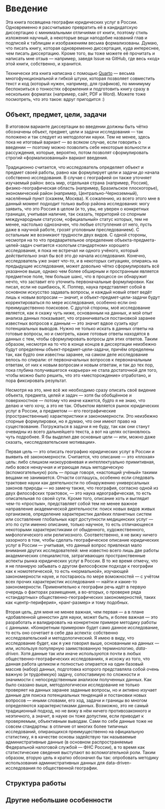 # Введение {.unnumbered}

Эта книга посвящена географии юридических услуг в России. Одновременно я рассчитываю превратить её в кандидатскую диссертацию с минимальными отличиями от книги, поэтому стиль изложения научный, а некоторые вещи наподобие названий глав и подписей к таблицам и изображениям весьма формализованы. Думаю, что писать книгу, которая одновременно диссертация, куда интереснее, чем писать диссертацию. Кроме того, вы тоже можете её прочитать и написать мне отзыв — например, заведя Issue на GitHub, где весь «код» этой книги, собственно, и хранится. 

Технически эта книга написана с помощью [Quarto](https://quarto.org/docs/books) — весьма многофункциональной и гибкой штуки, которая позволяет совместить текст и код (который нужен, например, для графиков), по минимуму беспокоиться о тонкостях оформления и подготовить книгу сразу в нескольких форматах (например, сайт, PDF и Word). Можете тоже посмотреть, что это такое: вдруг пригодится :)

## Объект, предмет, цели, задачи

В итоговом варианте диссертации во введении должны быть чётко обозначены объект, предмет, цели и задачи исследования — так положено и так следует из методологии науки. Тем не менее, здесь пока не итоговый вариант — во всяком случае, если говорить о введении — поэтому можно позволить себе некоторые вольности и рассуждения, которые, вероятно, потом позволят сформулировать строгий «формализованный» вариант введения.

Традиционно считается, что исследователь определяет объект и предмет своей работы, равно как формулирует цели и задачи *до* начала собственно исследования. В случае с географией он также уточняет изучаемый район: весь мир, отдельная страна (например, Россия), физико-географическая область (например, Бразильское плоскогорье), экономический район (например, Центрально-Черноземный), населённый пункт (скажем, Москва). К сожалению, из всего этого мне в данный момент подходит только выбор района исследования: могу заявить, что это Россия в целом (и то, увы, не уверен о конкретных границах, учитывая наличие, так сказать, территорий со спорным международным статусом, «официальный» статус которых, тем не менее, настолько однозначен, что любые отступления от него, пусть даже в научной работе, грозят уголовным преследованием). С остальным же возникают трудности двух видов. С одной стороны, несмотря на то что предварительное определение объекта-предмета-целей-задач считается «золотым стандартном» хорошего исследования, я пока не встречал ни одного учёного, который *действительно* знал бы всё это *до* начала исследования. Конечно, исследователь уже знает *что-то*, и в некоторых ситуациях, опираясь на предыдущие исследования, может довольно чётко сформулировать всё указанное выше, однако чем более обширным и пространным является предметное поле, тем больше шанс, что в процессе он обнаружит нечто, что заставит его уточнить первоначальные формулировки. Как писал, если не ошибаюсь, К. Поппер, наука представляет собой в основном искусство задавать вопросы, и каждый новый ответ ведёт лишь к новым вопросам — значит, и объект-предмет-цели-задачи будут корректироваться по мере исследования, особенно если оно преимущественно поисковое. С другой стороны, моё исследование является, как я скажу чуть ниже, основанным на данных, и мой опыт анализа данных показывает, что ограничиваться постановкой заранее известных вопросов к данным — это значит вдвое сузить круг потенциальных выводов. Нужно не только искать в данных ответы на готовые вопросы, но и смотреть, какие готовые ответы находятся в данных с тем, чтобы сформулировать вопросы для этих ответов. Таким образом, несмотря на то что в конце концов в диссертации неизбежно будут определены объект-предмет-цели-задачи, причём определены так, как будто они известны заранее, на самом деле исследование велось по спирали: от первоначальных вопросов к первоначальным ответам, от них к новым вопросам и новым ответам, и так до тех пор, пока глубина получившегося «карьера» не стала достаточной для того, чтобы можно было решить, что это «месторождение» отработано, и пора фиксировать результат.

Несмотря на это, мне всё же необходимо сразу описать своё видение объекта, предмета, целей и задач — хотя бы обобщённое и поверхностное — потому что иначе кажется, будто я не знаю, что делаю и чего хочу, а это не так. Объектом является рынок юридических услуг в России, а предметом — его географические (пространственные) характеристики и закономерности. Это неизбежно спорные формулировки, но я думаю, что они имеют право на существование. Погружаться в задачи я не буду, так как они станут очевидны из всего дальнейшего текста, а вот на целях остановлюсь чуть подробнее. Я бы выделил две основные цели — или, можно даже сказать, «исследовательские мотивации».

Первая цель — это описать географию юридических услуг в России и выявить её закономерности. Считается, что описание — это «плохая» цель: либо слишком низкоуровневая и интеллектуально примитивная, либо вовсе ненаучная и играющая лишь методическую (вспомогательную) роль — проще говоря, «настоящий учёный» такими вещами не занимается. Отчасти соглашусь, особенно если следовать трактовке науки как деятельности по обнаружению универсальных законов природы — но замечу также, что география, согласно одной из двух философских трактовок, — это наука идеографическая, то есть описательная по своей сути. Кроме того, описание хоть и выглядит чем-то «простым», представляет собой тем не менее важное направление академической деятельности: поиск новых видов живых организмов, определение характеристик далёких планетных систем или составление глобальных карт доступности медицинских услуг — это по сути именно описание, только научное, то есть отличающееся некоторыми характеристиками от обыденного, художественного, мифологического или религиозного. Соответственно, я не вижу ничего зазорного в том, чтобы сделать географическое описание юридических услуг в России — учитывая, что данный вопрос привлекал мало внимания других исследователей: мне известно всего лишь две работы академических специалистов, затрагивающих пространственные аспекты рынка юридических услуг в России. В то же время отмечу, что я не планирую забывать о другом философском подходе к географии как к номотетической, то есть «нормальной», изучающей закономерности  науке, и постараюсь по мере воможностей — с учётом всех прочих характеристик исследования — найти и какие-то закономерности. Применительно к географии речь идёт в первую очередь о факторах размещения, а во-вторых, о проверке ряда «стандартных» общественно-географических закономерностей, таких как «центр-периферия», «ранг-размер» и тому подобных.

Вторая цель, для меня не менее важная, чем первая — а в плане «добавленной ценности» для науки, может быть, и более важная — это разработать и валидировать на конкретном примере методику работы с данными. «Конкретным примером» будет само данное исследование, то есть оно сочетает в себе два аспекта: собственно исследовательский и методологический. Я имею в виду, что исследование будет, как я уже говорил выше, основанным на данных — или, используя популярную заимствованную терминологию, *data-driven*. Хотя данные так или иначе используются почти в любых общественно-географических исследованиях, я исхожу из того, что данная работа целиком и полностью опирается на один базовый массив (набор) данных, подготовка которого представляла собой очень важную (и трудоёмкую) задачу, сопоставимую по сложности и значимости с непосредственным анализом полученных данных. Как было сказано выше, методологически исследование не только проверяет на данных заранее заданные вопросы, но и активно изучает данные для поиска потенциальных тенденций и постановки новых вопросов — иными словами, его ход, задачи и границы во многом определяются характеристиками данных. Возможно, это не самый традиционный подход, но не вижу в нём ничего противозаконного и неэтичного, а значит, в науке он тоже допустим, если приводит к проверяемым, объективным выводам. Сами по себе данные тоже не совсем стандартны: в отличие от многих более типичных исследований, опирающихся преимущественно на официальную статистику, я в качестве основы задействую так называемые административные данные (в основном распространяемые Федеральной налоговой службой — ФНС России), в то время как статистические сведения выступают во вспомогательной роли. Таким образом, вторую цель я кратко обозначил бы так: опробовать методику использования административных данных для data-driven-исследования по общественной географии.


## Структура работы

## Другие небольшие особенности
